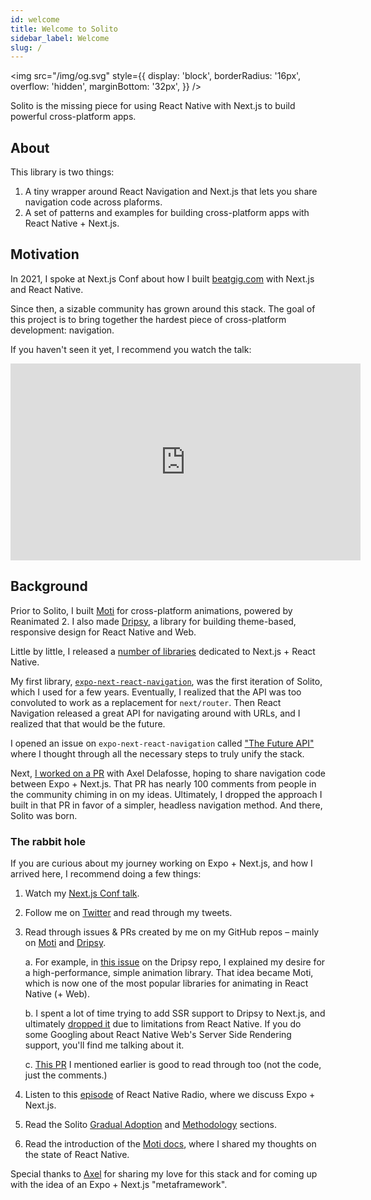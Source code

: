 ```yaml
---
id: welcome
title: Welcome to Solito
sidebar_label: Welcome
slug: /
---
```


<img
  src="/img/og.svg"
  style={{
    display: 'block',
    borderRadius: '16px',
    overflow: 'hidden',
    marginBottom: '32px',
  }}
/>

Solito is the missing piece for using React Native with Next.js to build powerful cross-platform apps.

## About

This library is two things:

1. A tiny wrapper around React Navigation and Next.js that lets you share navigation code across plaforms.
2. A set of patterns and examples for building cross-platform apps with React Native + Next.js.

## Motivation

In 2021, I spoke at Next.js Conf about how I built [beatgig.com](https://beatgig.com) with Next.js and React Native.

Since then, a sizable community has grown around this stack. The goal of this project is to bring together the hardest piece of cross-platform development: navigation.

If you haven't seen it yet, I recommend you watch the talk:

<div style={{ maxWidth: '100%', overflowX: 'auto' }}>
  <iframe
    width="560"
    height="315"
    src="https://www.youtube.com/embed/0lnbdRweJtA"
    title="YouTube video player"
    frameborder="0"
    allow="accelerometer; autoplay; clipboard-write; encrypted-media; gyroscope; picture-in-picture"
    allowfullscreen
  ></iframe>
</div>

## Background

Prior to Solito, I built [Moti](https://moti.fyi) for cross-platform animations, powered by Reanimated 2. I also made [Dripsy](https://dripsy.xyz), a library for building theme-based, responsive design for React Native and Web.

Little by little, I released a [number of libraries](https://github.com/nandorojo) dedicated to Next.js + React Native.

My first library, [`expo-next-react-navigation`](https://github.com/nandorojo/expo-next-react-navigation), was the first iteration of Solito, which I used for a few years. Eventually, I realized that the API was too convoluted to work as a replacement for `next/router`. Then React Navigation released a great API for navigating around with URLs, and I realized that that would be the future.

I opened an issue on `expo-next-react-navigation` called ["The Future API"](https://github.com/nandorojo/expo-next-react-navigation/issues/68) where I thought through all the necessary steps to truly unify the stack.

Next, [I worked on a PR](https://github.com/axeldelafosse/expo-next-monorepo-example/pull/1) with Axel Delafosse, hoping to share navigation code between Expo + Next.js. That PR has nearly 100 comments from people in the community chiming in on my ideas. Ultimately, I dropped the approach I built in that PR in favor of a simpler, headless navigation method. And there, Solito was born.

### The rabbit hole

If you are curious about my journey working on Expo + Next.js, and how I arrived here, I recommend doing a few things:

1. Watch my [Next.js Conf talk](#motivation).
2. Follow me on [Twitter](https://twitter.com/fernandotherojo) and read through my tweets.
3. Read through issues & PRs created by me on my GitHub repos – mainly on [Moti](https://github.com/nandorojo/moti) and [Dripsy](https://github.com/nandorojo/dripsy).

   a. For example, in [this issue](https://github.com/nandorojo/dripsy/issues/46) on the Dripsy repo, I explained my desire for a high-performance, simple animation library. That idea became Moti, which is now one of the most popular libraries for animating in React Native (+ Web).

   b. I spent a lot of time trying to add SSR support to Dripsy to Next.js, and ultimately [dropped it](https://github.com/nandorojo/dripsy/issues/100) due to limitations from React Native. If you do some Googling about React Native Web's Server Side Rendering support, you'll find me talking about it.

   c. [This PR](https://github.com/axeldelafosse/expo-next-monorepo-example/pull/1) I mentioned earlier is good to read through too (not the code, just the comments.)

4. Listen to this [episode](https://reactnativeradio.com/episodes/rnr-224-react-native-web-on-nextjs-with-fernando-rojo) of React Native Radio, where we discuss Expo + Next.js.

5. Read the Solito [Gradual Adoption](/gradual-adoption) and [Methodology](/methodology) sections.

6. Read the introduction of the [Moti docs](https://moti.fyi), where I shared my thoughts on the state of React Native.

Special thanks to [Axel](https://axeldelafosse.com) for sharing my love for this stack and for coming up with the idea of an Expo + Next.js "metaframework".
